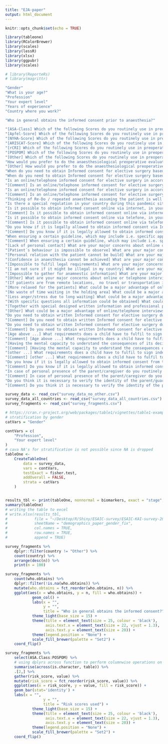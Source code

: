 ```yaml
---
title: "EJA-paper"
output: html_document
---
```


```r
knitr::opts_chunk$set(echo = TRUE)
```
```r
library(tableone)
library(RColorBrewer)
library(scales)
library(lessR)
library(xlsx)
library(ggpubr)
library(scales)

# library(ReporteRs)
# library(magrittr)
```

```r

"Gender"
"What is your age?"
"Profession"
"Your expert level"
"Years of experience"
"Country where you work?"

"Who in general obtains the informed consent prior to anaesthesia?"

"[ASA-Class] Which of the following Scores do you routinely use in preoperative evaluation?"
"[Apfel-Score] Which of the following Scores do you routinely use in preoperative evaluation?"
"[NYHA-Score] Which of the following Scores do you routinely use in preoperative evaluation?"
"[ARISCAT-Score] Which of the following Scores do you routinely use in preoperative evaluation?" 
"[rCRI] Which of the following Scores do you routinely use in preoperative evaluation?"
"[POSPOM] Which of the following Scores do you routinely use in preoperative evaluation?" 
"[Other] Which of the following Scores do you routinely use in preoperative evaluation?" 
"How would you prefer to do the anaesthesiological preoperative evaluation in the future?" 
"[Other] How would you prefer to do the anaesthesiological preoperative evaluation in the future?"
"When do you need to obtain Informed consent for elective surgery based on legal requirements (for complex procedures, higher risk patients)."
"When do you need to obtain Informed consent for elective surgery based on legal requirements (for simple procedures, low risk patients)."
"Is an online/telephone informed consent for elective surgery in accordance with the legal requirements in your country? (for complex procedures, higher risk patients)"
"[Comment] Is an online/telephone informed consent for elective surgery in accordance with the legal requirements in your country? (for complex procedures, higher risk patients)"
"Is an online/telephone informed consent for elective surgery in accordance with the legal requirements in your country? (for simple procedures, low risk patients)"
"[Comment] Is an online/telephone informed consent for elective surgery in accordance with the legal requirements in your country? (for simple procedures, low risk patients)"
"Thinking of Re-Do / repeated anaesthesia assuming the patient is well informed. Would an online/telephone informed consent then be allowed for elective surgery due to legal requirements in your country?"
"Is there a special regulation in your country during this pandemic situation favouring online or telephone informed consent?"
"Is it possible to obtain informed consent online via internet, in your routine setting?"
"[Comment] Is it possible to obtain informed consent online via internet, in your routine setting?"
"Is it possible to obtain informed consent online via telefone, in your routine setting?"
"[Comment] Is it possible to obtain informed consent online via telefone, in your routine setting?"
"Do you know if it is legally allowed to obtain informed consent via Internet or telephone (for simple procedures, low risk patients) in your country?"
"[Comment] Do you know if it is legally allowed to obtain informed consent via Internet or telephone (for simple procedures, low risk patients) in your country?" 
"When ensuring a certain guideline, which may include i.e. specific appointment (time and date) for the interview, secure data protected online service, asking if there is a relaxed environment without distraction, parents’ explicit agreement in online or telephone interview. Would this be an alternative to personal face-to-face meetings?"
"[Comment] When ensuring a certain guideline, which may include i.e. specific appointment (time and date) for the interview, secure data protected online service, asking if there is a relaxed environment without distraction, parents’ explicit agreement in online or telephone interview. Would this be an alternative to personal face-to-face meetings?"
"[Lack of personal contact] What are your major concerns about online or telephone interviews? (More than one answer is possible)"
"[Patient´s behaviour is impossible to observe] What are your major concerns about online or telephone interviews? (More than one answer is possible)"
"[Personal relation with the patient cannot be build] What are your major concerns about online or telephone interviews? (More than one answer is possible)"
"[Confidence in anaesthesia cannot be achieved] What are your major concerns about online or telephone interviews? (More than one answer is possible)"
"[Impossible to fulfil legal requirements] What are your major concerns about online or telephone interviews? (More than one answer is possible)"
"[I am not sure if it might be illegal in my country] What are your major concerns about online or telephone interviews? (More than one answer is possible)"
"[Impossible to gather for anamnestic information] What are your major concerns about online or telephone interviews? (More than one answer is possible)"
"[Other] What are your major concerns about online or telephone interviews? (More than one answer is possible)"
"[If patients are from remote locations,  no travel or transportation is necessary] What could be a major advantage of online/telephone interviews? (More than one answer is possible)"
"[More relaxed for the patients] What could be a major advantage of online/telephone interviews? (More than one answer is possible)"
"[No waste of time waiting in the holding area] What could be a major advantage of online/telephone interviews? (More than one answer is possible)" 
"[Less anger/stress due to long waiting] What could be a major advantage of online/telephone interviews? (More than one answer is possible)"
"[With specific questions all information could be obtained] What could be a major advantage of online/telephone interviews? (More than one answer is possible)"
"[Together with special designed written information and professional pre-produced videos it might be more efficient than face-to-face meeting] What could be a major advantage of online/telephone interviews? (More than one answer is possible)"
"[Other] What could be a major advantage of online/telephone interviews? (More than one answer is possible)"
"Do you need to obtain written Informed consent for elective surgery due to legal requirements from both parents or just from one (complex procedures, higher risk patients)?"
"[Comment] Do you need to obtain written Informed consent for elective surgery due to legal requirements from both parents or just from one (complex procedures, higher risk patients)?"
"Do you need to obtain written Informed consent for elective surgery due to legal requirements from both parents or just from one (simple procedures, low risk patients)?"
"[Comment] Do you need to obtain written Informed consent for elective surgery due to legal requirements from both parents or just from one (simple procedures, low risk patients)?"
"[Age above ...] What requirements does a child have to fulfil to sign independently?"
"[Comment] [Age above ...] What requirements does a child have to fulfil to sign independently?"
"[Having the mental capacity to understand the consequences of its decision] What requirements does a child have to fulfil to sign independently?"
"[Comment] [Having the mental capacity to understand the consequences of its decision] What requirements does a child have to fulfil to sign independently?"
"[other ...] What requirements does a child have to fulfil to sign independently?"
"[Comment] [other ...] What requirements does a child have to fulfil to sign independently?"
"Do you know if it is legally allowed to obtain informed consent from the parent/caregiver via Internet or telephone?"
"[Comment] Do you know if it is legally allowed to obtain informed consent from the parent/caregiver via Internet or telephone?"
"In case of personal presence of the parent/caregiver do you routinely check the identity or legal responsibility of the parent/caregiver (i.e. ID card)"
"[Comment] In case of personal presence of the parent/caregiver do you routinely check the identity or legal responsibility of the parent/caregiver (i.e. ID card)"
"Do you think it is necessary to verify the identity of the parent/guardian  (i.e. ID card)"
"[Comment] Do you think it is necessary to verify the identity of the parent/guardian  (i.e. ID card)"
```

```r
survey_data <- read_csv("survey_data_no_other.csv")
survey_data_all_countries <- read_csv("survey_data_all_countries.csv")
survey_fragments <- read_csv("survey_fragments.csv")
```

```r
# https://cran.r-project.org/web/packages/table1/vignettes/table1-examples.html
# stratification by gender
catVars = "Gender"

contVars = c(
    "Profession",
    "Your expert level"
)
# cava NA's for stratification is not possible since NA is dropped
tableOne <-
    CreateTableOne(
        data = survey_data,
        vars = contVars,
        testExact = fisher.test,     
        addOverall = FALSE,
        strata = catVars
    )


results_tbl <- print(tableOne, nonnormal = biomarkers, exact = "stage", quote = FALSE, noSpaces = FALSE, printToggle = FALSE)
summary(tableOne)
# writing the table to excel
# write.xlsx(results_tbl,
#            file = "~/Desktop/R/Shiny/ESAIC-survey/ESAIC-KAI-survey-2021/master_data.xlsx",
#            sheetName = "demographics_paper_gender_fix", 
#            col.names = TRUE, 
#            row.names = TRUE, 
#            append = TRUE)
```

```r
survey_fragments %>% 
    dplyr::filter(country != "Other") %>% 
    count(country) %>% 
    arrange(desc(n)) %>% 
    print(n = 100)
```


```r
survey_fragments %>% 
    count(who.obtains) %>% 
    dplyr::filter(!is.na(who.obtains)) %>% 
    mutate(who.obtains = fct_reorder(who.obtains, n)) %>% 
    ggplot(aes(x = who.obtains, y = n, fill = who.obtains)) +
            geom_col() +
            labs(x = "", 
                 y = "", 
                 title = "Who in general obtains the informed consent?") +
            theme_light(base_size = 15) + 
            theme(title = element_text(size = 25, colour = 'black'),
                  axis.text.x = element_text(size = 22, vjust = 1.3),
                  axis.text.y = element_text(size = 20)) +
            theme(legend.position = "None") +
            scale_fill_brewer(palette = "Set2") +
    coord_flip()
```



```r
survey_fragments %>% 
    select(ASA.Class:POSPOM) %>% 
    # using dplyrs across function to perform columnwise operations on character data
    summarise(across(is.character, table)) %>% 
    .[2,] %>% 
    gather(risk_score, value) %>% 
    mutate(risk_score = fct_reorder(risk_score, value)) %>% 
    ggplot(aes(x = risk_score, y = value, fill = risk_score)) +
    geom_bar(stat='identity') +
    labs(x = "", 
                 y = "", 
                 title = "Risk scores used") +
            theme_light(base_size = 15) + 
            theme(title = element_text(size = 25, colour = 'black'),
                  axis.text.x = element_text(size = 22, vjust = 1.3),
                  axis.text.y = element_text(size = 20)) +
            theme(legend.position = "None") +
            scale_fill_brewer(palette = "Set2") +
    coord_flip()
```


